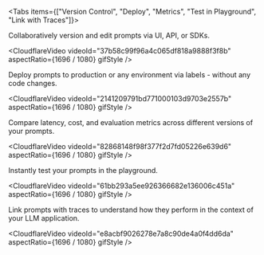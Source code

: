 
<Tabs items={["Version Control", "Deploy", "Metrics", "Test in Playground", "Link with Traces"]}>
<Tab>

Collaboratively version and edit prompts via UI, API, or SDKs.

<CloudflareVideo
  videoId="37b58c99f96a4c065df818a9888f3f8b"
  aspectRatio={1696 / 1080}
  gifStyle
/>

</Tab>
<Tab>

Deploy prompts to production or any environment via labels - without any code changes.

<CloudflareVideo
  videoId="2141209791bd771000103d9703e2557b"
  aspectRatio={1696 / 1080}
  gifStyle
/>

</Tab>
<Tab>

Compare latency, cost, and evaluation metrics across different versions of your prompts.

<CloudflareVideo
  videoId="82868148f98f377f2d7fd05226e639d6"
  aspectRatio={1696 / 1080}
  gifStyle
/>

</Tab>
<Tab>

Instantly test your prompts in the playground.

<CloudflareVideo
  videoId="61bb293a5ee926366682e136006c451a"
  aspectRatio={1696 / 1080}
  gifStyle
/>

</Tab>
<Tab>

Link prompts with traces to understand how they perform in the context of your LLM application.

<CloudflareVideo
  videoId="e8acbf9026278e7a8c90de4a0f4dd6da"
  aspectRatio={1696 / 1080}
  gifStyle
/>
</Tab>
</Tabs>
